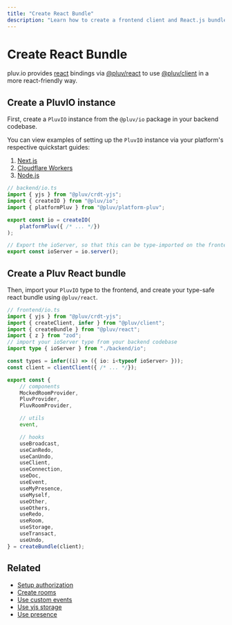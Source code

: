 ```yaml
---
title: "Create React Bundle"
description: "Learn how to create a frontend client and React.js bundle for pluv.io"
---
```


# Create React Bundle

pluv.io provides [react](https://react.dev) bindings via [@pluv/react](https://npmjs.com/package/@pluv/react) to use [@pluv/client](https://npmjs.com/package/@pluv/client) in a more react-friendly way.

## Create a PluvIO instance

First, create a `PluvIO` instance from the `@pluv/io` package in your backend codebase.

You can view examples of setting up the `PluvIO` instance via your platform's respective quickstart guides:

1. [Next.js](/docs/quickstart/nextjs)
2. [Cloudflare Workers](/docs/quickstart/cloudflare-workers)
3. [Node.js](/docs/quickstart/nodejs)

```ts
// backend/io.ts
import { yjs } from "@pluv/crdt-yjs";
import { createIO } from "@pluv/io";
import { platformPluv } from "@pluv/platform-pluv";

export const io = createIO(
    platformPluv({ /* ... */})
);

// Export the ioServer, so that this can be type-imported on the frontend
export const ioServer = io.server();
```

## Create a Pluv React bundle

Then, import your `PluvIO` type to the frontend, and create your type-safe react bundle using `@pluv/react`.

```ts
// frontend/io.ts
import { yjs } from "@pluv/crdt-yjs";
import { createClient, infer } from "@pluv/client";
import { createBundle } from "@pluv/react";
import { z } from "zod";
// import your ioServer type from your backend codebase
import type { ioServer } from "./backend/io";

const types = infer((i) => ({ io: i<typeof ioServer> }));
const client = clientClient({ /* ... */});

export const {
    // components
    MockedRoomProvider,
    PluvProvider,
    PluvRoomProvider,

    // utils
    event,

    // hooks
    useBroadcast,
    useCanRedo,
    useCanUndo,
    useClient,
    useConnection,
    useDoc,
    useEvent,
    useMyPresence,
    useMyself,
    useOther,
    useOthers,
    useRedo,
    useRoom,
    useStorage,
    useTransact,
    useUndo,
} = createBundle(client);
```

## Related

* [Setup authorization](/docs/authorization)
* [Create rooms](/docs/react/create-rooms)
* [Use custom events](/docs/react/custom-events)
* [Use yjs storage](/docs/storage/using-yjs)
* [Use presence](/docs/presence)
